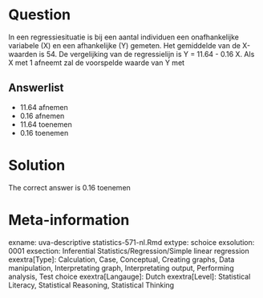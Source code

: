 Question
========

In een regressiesituatie is bij een aantal individuen een onafhankelijke variabele (X) en een afhankelijke (Y) gemeten.
Het gemiddelde van de X-waarden is 54.
De vergelijking van de regressielijn is
Y = 11.64 - 0.16 X.
Als X met 1 afneemt zal de voorspelde waarde van Y met

Answerlist
----------
* 11.64 afnemen
* 0.16 afnemen
* 11.64 toenemen
* 0.16 toenemen

Solution
========

The correct answer is  0.16 toenemen

Meta-information
================
exname: uva-descriptive statistics-571-nl.Rmd
extype: schoice
exsolution: 0001
exsection: Inferential Statistics/Regression/Simple linear regression
exextra[Type]: Calculation, Case, Conceptual, Creating graphs, Data manipulation, Interpretating graph, Interpretating output, Performing analysis, Test choice
exextra[Langauge]: Dutch
exextra[Level]: Statistical Literacy, Statistical Reasoning, Statistical Thinking

